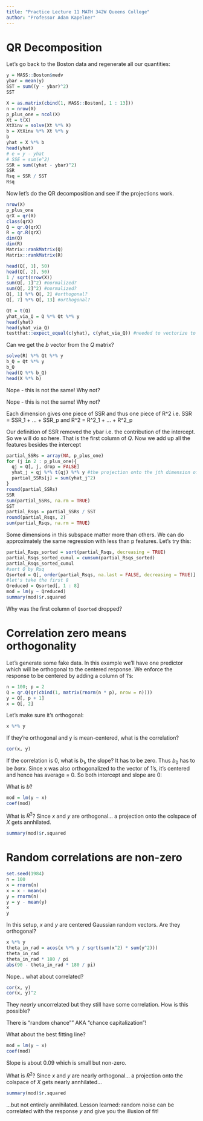 ```yaml
---
title: "Practice Lecture 11 MATH 342W Queens College"
author: "Professor Adam Kapelner"
---
```



# QR Decomposition

Let's go back to the Boston data and regenerate all our quantities:

```r
y = MASS::Boston$medv
ybar = mean(y)
SST = sum((y - ybar)^2)
SST

X = as.matrix(cbind(1, MASS::Boston[, 1 : 13]))
n = nrow(X)
p_plus_one = ncol(X)
Xt = t(X)
XtXinv = solve(Xt %*% X)
b = XtXinv %*% Xt %*% y
b
yhat = X %*% b
head(yhat)
# e = y - yhat
# SSE = sum(e^2)
SSR = sum((yhat - ybar)^2)
SSR
Rsq = SSR / SST
Rsq
```

Now let's do the QR decomposition and see if the projections work.

```r
nrow(X)
p_plus_one
qrX = qr(X)
class(qrX)
Q = qr.Q(qrX)
R = qr.R(qrX)
dim(Q)
dim(R)
Matrix::rankMatrix(Q)
Matrix::rankMatrix(R)

head(Q[, 1], 50)
head(Q[, 2], 50)
1 / sqrt(nrow(X))
sum(Q[, 1]^2) #normalized?
sum(Q[, 2]^2) #normalized?
Q[, 1] %*% Q[, 2] #orthogonal?
Q[, 7] %*% Q[, 13] #orthogonal?

Qt = t(Q)
yhat_via_Q = Q %*% Qt %*% y
head(yhat)
head(yhat_via_Q)
testthat::expect_equal(c(yhat), c(yhat_via_Q)) #needed to vectorize to make dimensions equal
```

Can we get the $b$ vector from the $Q$ matrix?

```r
solve(R) %*% Qt %*% y
b_Q = Qt %*% y
b_Q
head(Q %*% b_Q)
head(X %*% b)
```

Nope - this is not the same! Why not?


Nope - this is not the same! Why not?

Each dimension gives one piece of SSR and thus one piece of R^2 i.e. SSR = SSR_1 + ... + SSR_p and R^2 = R^2_1 + ... + R^2_p

Our definition of SSR removed the ybar i.e. the contribution of the intercept. So we will do so here. That is the first column of $Q$. Now we add up all the features besides the intercept

```r
partial_SSRs = array(NA, p_plus_one)
for (j in 2 : p_plus_one){
  qj = Q[, j, drop = FALSE]
  yhat_j = qj %*% t(qj) %*% y #the projection onto the jth dimension of Q
  partial_SSRs[j] = sum(yhat_j^2)
}
round(partial_SSRs)
SSR
sum(partial_SSRs, na.rm = TRUE)
SST
partial_Rsqs = partial_SSRs / SST
round(partial_Rsqs, 2)
sum(partial_Rsqs, na.rm = TRUE)
```

Some dimensions in this subspace matter more than others. We can do approximately the same regression with less than p features. Let's try this:

```r
partial_Rsqs_sorted = sort(partial_Rsqs, decreasing = TRUE)
partial_Rsqs_sorted_cumul = cumsum(partial_Rsqs_sorted)
partial_Rsqs_sorted_cumul
#sort Q by Rsq
Qsorted = Q[, order(partial_Rsqs, na.last = FALSE, decreasing = TRUE)]
#let's take the first 8
Qreduced = Qsorted[, 1 : 8]
mod = lm(y ~ Qreduced)
summary(mod)$r.squared
```

Why was the first column of `Qsorted` dropped?

# Correlation zero means orthogonality

Let's generate some fake data. In this example we'll have one predictor which will be orthogonal to the centered response. We enforce the response to be centered by adding a column of 1's:

```r
n = 100; p = 2
Q = qr.Q(qr(cbind(1, matrix(rnorm(n * p), nrow = n))))
y = Q[, p + 1]
x = Q[, 2]
```

Let's make sure it's orthogonal:

```r
x %*% y
```

If they're orthogonal and y is mean-centered, what is the correlation?

```r
cor(x, y)
```

If the correlation is 0, what is $b_1$, the slope? It has to be zero. Thus $b_0$ has to be $bar{x}$. Since x was also orthogonalized to the vector of 1's, it's centered and hence has average = 0. So both intercept and slope are 0:

What is $b$?

```r
mod = lm(y ~ x)
coef(mod)
```

What is $R^2$? Since $x$ and $y$ are orthogonal... a projection onto the colspace of $X$ gets annhilated.

```r
summary(mod)$r.squared
```

# Random correlations are non-zero

```r
set.seed(1984)
n = 100
x = rnorm(n)
x = x - mean(x)
y = rnorm(n)
y = y - mean(y)
x
y
```

In this setup, $x$ and $y$ are centered Gaussian random vectors. Are they orthogonal?

```r
x %*% y
theta_in_rad = acos(x %*% y / sqrt(sum(x^2) * sum(y^2)))
theta_in_rad
theta_in_rad * 180 / pi
abs(90 - theta_in_rad * 180 / pi)
```

Nope... what about correlated?

```r
cor(x, y)
cor(x, y)^2
```

They *nearly* uncorrelated but they still have some correlation. How is this possible? 

There is "random chance"" AKA "chance capitalization"!

What about the best fitting line?

```r
mod = lm(y ~ x)
coef(mod)
```

Slope is about 0.09 which is small but non-zero.

What is $R^2$? Since $x$ and $y$ are nearly orthogonal... a projection onto the colspace of $X$ gets nearly annhilated...

```r
summary(mod)$r.squared
```

...but not entirely annihilated. Lesson learned: random noise can be correlated with the response $y$ and give you the illusion of fit!